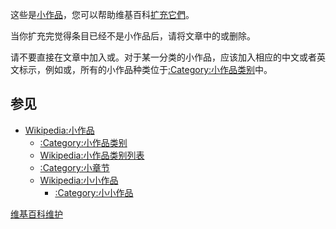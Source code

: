{{maintenance category|hidden=y}}
{{stub-sorting-backlog|50}}
{{WPSS-cat}}
{{Possibly empty category}}
<div class=center>{{Random page in category}}</div>
{{shortcut|CAT:STUB|CAT:STUBS}}

这些是[[Wikipedia:小作品|小作品]]，您可以帮助维基百科[[Wikipedia:小作品|扩充它們]]。

当你扩充完觉得条目已经不是小作品后，请将文章中的{{tlxb|stub}}或{{tlxb|小作品}}删除。

请不要直接在文章中加入{{tlx|stub}}或{{tlx|小作品}}。对于某一分类的小作品，应该加入相应的中文或者英文标示，例如{{tlx|艺术小作品}}或{{tlx|art-stub}}，所有的小作品种类位于[[:Category:小作品类别|:Category:小作品类别]]中。


== 参见 ==
* [[Wikipedia:小作品|Wikipedia:小作品]]
** [[:Category:小作品类别|:Category:小作品类别]]
** [[Wikipedia:小作品类别列表|Wikipedia:小作品类别列表]]
** [[:Category:小章节|:Category:小章节]]
** [[Wikipedia:小小作品|Wikipedia:小小作品]]
*** [[:Category:小小作品|:Category:小小作品]]

{{CategoryTOC}}
{{Commonscat|Stub icons}}

[[Category:维基百科维护|]]